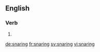 
==English==

===Verb===
{{head|en|present participle}}

# {{present participle of|snare|lang=en|nocat=1}}

[[de:snaring]]
[[fr:snaring]]
[[sv:snaring]]
[[vi:snaring]]